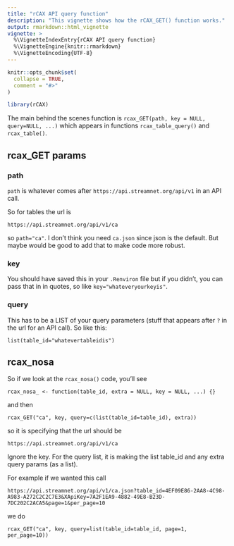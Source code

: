```yaml
---
title: "rCAX API query function"
description: "This vignette shows how the rCAX_GET() function works."
output: rmarkdown::html_vignette
vignette: >
  %\VignetteIndexEntry{rCAX API query function}
  %\VignetteEngine{knitr::rmarkdown}
  %\VignetteEncoding{UTF-8}
---
```


```r
knitr::opts_chunk$set(
  collapse = TRUE,
  comment = "#>"
)
```

```r
library(rCAX)
```

The main behind the scenes function is `rcax_GET(path, key = NULL, query=NULL, ...)` which appears in functions `rcax_table_query()` and `rcax_table()`.

## rcax_GET params

### path

`path` is whatever comes after `https://api.streamnet.org/api/v1` in an API call. 

So for tables the url is
```
https://api.streamnet.org/api/v1/ca
```
so `path="ca"`. I don't think you need `ca.json` since json is the default. But maybe would be good to add that to make code more robust.

### key

You should have saved this in your `.Renviron` file but if you didn't, you can pass that in in quotes, so like `key="whateveryourkeyis"`.

### query

This has to be a LIST of your query parameters (stuff that appears after `?` in the url for an API call). So like this:
```
list(table_id="whatevertableidis")
```

## rcax_nosa

So if we look at the `rcax_nosa()` code, you'll see
```
rcax_nosa_ <- function(table_id, extra = NULL, key = NULL, ...) {}
```
and then
```
rcax_GET("ca", key, query=c(list(table_id=table_id), extra))
```
so it is specifying that the url should be 
```
https://api.streamnet.org/api/v1/ca
```
Ignore the key. For the query list, it is making the list table_id and any extra query params (as a list).

For example if we wanted this call 
```
https://api.streamnet.org/api/v1/ca.json?table_id=4EF09E86-2AA8-4C98-A983-A272C2C2C7E3&XApiKey=7A2F1EA9-4882-49E8-B23D-7DC202C2ACA5&page=1&per_page=10
```
we do
```
rcax_GET("ca", key, query=list(table_id=table_id, page=1, per_page=10))
```
